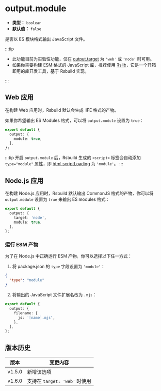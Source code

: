 # output.module

- **类型：** `boolean`
- **默认值：** `false`

是否以 ES 模块格式输出 JavaScript 文件。

:::tip

- 此功能目前为实验性功能，仅在 [output.target](/config/output/target) 为 `'web'` 或 `'node'` 时可用。
- 如果你需要构建 ESM 格式的 JavaScript 库，推荐使用 [Rslib](https://rslib.rs)，它是一个开箱即用的库开发工具，基于 Rsbuild 实现。

:::

## Web 应用

在构建 Web 应用时，Rsbuild 默认会生成 IIFE 格式的产物。

如果你希望输出 ES Modules 格式，可以将 `output.module` 设置为 `true`：

```ts title="rsbuild.config.ts"
export default {
  output: {
    module: true,
  },
};
```

:::tip
开启 `output.module` 后，Rsbuild 生成的 `<script>` 标签会自动添加 `type="module"` 属性，即 [html.scriptLoading](/config/html/script-loading) 为 `'module'`。
:::

## Node.js 应用

在构建 Node.js 应用时，Rsbuild 默认输出 CommonJS 格式的产物，你可以将 `output.module` 设置为 `true` 来输出 ES modules 格式：

```ts title="rsbuild.config.ts"
export default {
  output: {
    target: 'node',
    module: true,
  },
};
```

### 运行 ESM 产物

为了在 Node.js 中正确运行 ESM 产物，你可以选择以下任一方式：

1. 将 package.json 的 `type` 字段设置为 `'module'`：

```json title="package.json"
{
  "type": "module"
}
```

2. 将输出的 JavaScript 文件扩展名改为 `.mjs`：

```ts title="rsbuild.config.ts"
export default {
  output: {
    filename: {
      js: '[name].mjs',
    },
  },
};
```

## 版本历史

| 版本   | 变更内容                      |
| ------ | ----------------------------- |
| v1.5.0 | 新增该选项                    |
| v1.6.0 | 支持在 `target: 'web'` 时使用 |

